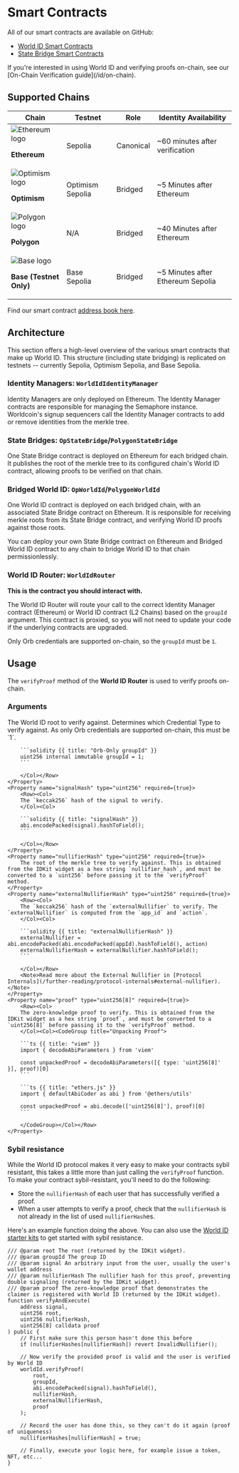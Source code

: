 
# Smart Contracts

All of our smart contracts are available on GitHub:

-   [World ID Smart Contracts](https://github.com/worldcoin/world-id-contracts)
-   [State Bridge Smart Contracts](https://github.com/worldcoin/world-id-state-bridge)

<Note>
	If you're interested in using World ID and verifying proofs on-chain, see our [On-Chain Verification
	guide](/id/on-chain).
</Note>

## Supported Chains

<table>
	<thead>
		<tr>
			<th>Chain</th>
			<th>Testnet</th>
			<th>Role</th>
			<th>Identity Availability</th>
		</tr>
	</thead>
	<tbody>
		<tr>
			<td className="flex items-center">
				<img src="/icons/ethereum.svg" alt="Ethereum logo" className="m-0 mr-2 h-8 w-8" />
				<p>
					<b>Ethereum</b>
				</p>
			</td>
			<td className="align-middle">Sepolia</td>
			<td className="align-middle">
				<Tag>Canonical</Tag>
			</td>
			<td className="align-middle">~60 minutes after verification</td>
		</tr>
		<tr>
			<td className="flex items-center">
				<img src="/icons/optimism.svg" alt="Optimism logo" className="m-0 mr-2 h-8 w-8" />
				<p>
					<b>Optimism</b>
				</p>
			</td>
			<td className="align-middle">Optimism Sepolia</td>
			<td className="align-middle">
				<Tag color="amber">Bridged</Tag>
			</td>
			<td className="align-middle">~5 Minutes after Ethereum</td>
		</tr>
		<tr>
			<td className="flex items-center">
				<img src="/icons/polygon.svg" alt="Polygon logo" className="m-0 mr-2 inline h-8 w-8" />
				<p>
					<b>Polygon</b>
				</p>
			</td>
			<td className="align-middle">N/A</td>
			<td className="align-middle">
				<Tag color="amber">Bridged</Tag>
			</td>
			<td className="align-middle">~40 Minutes after Ethereum</td>
		</tr>
    	<tr>
			<td className="flex items-center">
				<img src="/icons/base.svg" alt="Base logo" className="m-0 mr-2 h-8 w-8" />
				<p>
					<b>Base (Testnet Only)</b>
				</p>
			</td>
			<td className="align-middle">Base Sepolia</td>
			<td className="align-middle">
				<Tag color="amber">Bridged</Tag>
			</td>
			<td className="align-middle">~5 Minutes after Ethereum Sepolia</td>
		</tr>
	</tbody>
</table>

<Note>Find our smart contract [address book here](/reference/address-book).</Note>

## Architecture

This section offers a high-level overview of the various smart contracts that make up World ID. This structure (including state bridging) is replicated on testnets -- currently Sepolia, Optimism Sepolia, and Base Sepolia.

### Identity Managers: `WorldIdIdentityManager`

Identity Managers are only deployed on Ethereum. The Identity Manager contracts are responsible for managing the Semaphore instance. Worldcoin's signup sequencers call the Identity Manager contracts to add or remove identities from the merkle tree.

### State Bridges: `OpStateBridge`/`PolygonStateBridge`

One State Bridge contract is deployed on Ethereum for each bridged chain. It publishes the root of the merkle tree to its configured chain's World ID contract, allowing proofs to be verified on that chain.

### Bridged World ID: `OpWorldId`/`PolygonWorldId`

One World ID contract is deployed on each bridged chain, with an associated State Bridge contract on Ethereum. It is responsible for receiving merkle roots from its State Bridge contract, and verifying World ID proofs against those roots.

<Note>You can deploy your own State Bridge contract on Ethereum and Bridged World ID contract to any chain to bridge World ID to that chain permissionlessly.</Note>

### World ID Router: `WorldIdRouter`

**This is the contract you should interact with.** 

The World ID Router will route your call to the correct Identity Manager contract (Ethereum) or World ID contract (L2 Chains) based on the `groupId` argument. This contract is proxied, so you will not need to update your code if the underlying contracts are upgraded.

<Note>Only Orb credentials are supported on-chain, so the `groupId` must be `1`.</Note>

## Usage

The `verifyProof` method of the **World ID Router** is used to verify proofs on-chain.

### Arguments

<Properties>
	<Property name="root" type="uint256" required={true}>
		The World ID root to verify against.
	</Property>
	<Property name="groupId" type="uint256" required={true}>
		<Row><Col>
		Determines which Credential Type to verify against. As only Orb credentials are supported on-chain, this must be `1`.
		</Col><Col>

		```solidity {{ title: "Orb-Only groupId" }}
		uint256 internal immutable groupId = 1;
		```

		</Col></Row>
	</Property>
	<Property name="signalHash" type="uint256" required={true}>
		<Row><Col>
		The `keccak256` hash of the signal to verify.
		</Col><Col>

		```solidity {{ title: "signalHash" }}
		abi.encodePacked(signal).hashToField();
		```

		</Col></Row>
	</Property>
	<Property name="nullifierHash" type="uint256" required={true}>
		The root of the merkle tree to verify against. This is obtained from the IDKit widget as a hex string `nullifier_hash`, and must be converted to a `uint256` before passing it to the `verifyProof` method.
	</Property>
	<Property name="externalNullifierHash" type="uint256" required={true}>
		<Row><Col>
		The `keccak256` hash of the `externalNullifier` to verify. The `externalNullifier` is computed from the `app_id` and `action`.
		</Col><Col>

		```solidity {{ title: "externalNullifierHash" }}
		externalNullifier = abi.encodePacked(abi.encodePacked(appId).hashToField(), action)
		externalNullifierHash = externalNullifier.hashToField();
		```

		</Col></Row>
		<Note>Read more about the External Nullifier in [Protocol Internals](/further-reading/protocol-internals#external-nullifier).</Note>
	</Property>
	<Property name="proof" type="uint256[8]" required={true}>
		<Row><Col>
		The zero-knowledge proof to verify. This is obtained from the IDKit widget as a hex string `proof`, and must be converted to a `uint256[8]` before passing it to the `verifyProof` method.
		</Col><Col><CodeGroup title="Unpacking Proof">

		```ts {{ title: "viem" }}
		import { decodeAbiParameters } from 'viem'

		const unpackedProof = decodeAbiParameters([{ type: 'uint256[8]' }], proof)[0]
		```

		```ts {{ title: "ethers.js" }}
		import { defaultAbiCoder as abi } from '@ethers/utils'

		const unpackedProof = abi.decode(['uint256[8]'], proof)[0]
		```

		</CodeGroup></Col></Row>
	</Property>
</Properties>

### Sybil resistance

While the World ID protocol makes it very easy to make your contracts sybil resistant, this takes a little more than just calling the `verifyProof` function. To make your contract sybil-resistant, you'll need to do the following:

-   Store the `nullifierHash` of each user that has successfully verified a proof.
-   When a user attempts to verify a proof, check that the `nullifierHash` is not already in the list of used `nullifierHash`es.

Here's an example function doing the above. You can also use the [World ID starter kits](/id/on-chain) to get started with sybil resistance.

```solidity
/// @param root The root (returned by the IDKit widget).
/// @param groupId The group ID 
/// @param signal An arbitrary input from the user, usually the user's wallet address
/// @param nullifierHash The nullifier hash for this proof, preventing double signaling (returned by the IDKit widget).
/// @param proof The zero-knowledge proof that demonstrates the claimer is registered with World ID (returned by the IDKit widget).
function verifyAndExecute(
    address signal,
    uint256 root,
    uint256 nullifierHash,
    uint256[8] calldata proof
) public {
    // First make sure this person hasn't done this before
    if (nullifierHashes[nullifierHash]) revert InvalidNullifier();

    // Now verify the provided proof is valid and the user is verified by World ID
    worldId.verifyProof(
        root,
        groupId,
        abi.encodePacked(signal).hashToField(),
        nullifierHash,
		externalNullifierHash,
        proof
    );

    // Record the user has done this, so they can't do it again (proof of uniqueness)
    nullifierHashes[nullifierHash] = true;

    // Finally, execute your logic here, for example issue a token, NFT, etc...
}
```
